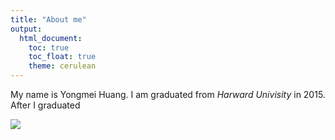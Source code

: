 ```yaml
---
title: "About me"
output: 
  html_document:
    toc: true
    toc_float: true
    theme: cerulean
---
```

My name is Yongmei Huang. I am graduated from _Harward Univisity_ in 2015. After I graduated


![](image/mypicture.jpg)